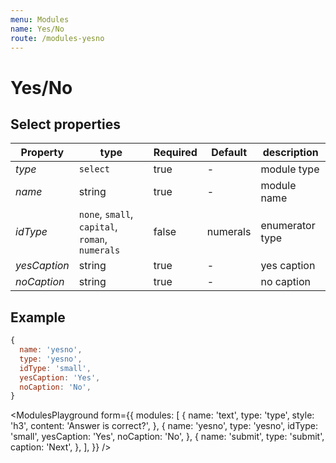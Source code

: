 ```yaml
---
menu: Modules
name: Yes/No
route: /modules-yesno
---
```



# Yes/No

## Select properties

| Property       | type           | Required | Default | description  |
| -------------- | -------------- | -------- | --------| ------------ |
| *type*         | `select`       | true     | -       | module type  |
| *name*         | string         | true     | -       | module name  |
| *idType*       | `none`, `small`, `capital`, `roman`, `numerals` | false    | numerals       | enumerator type  |
| *yesCaption*   | string         | true     | -       | yes caption  |
| *noCaption*    | string         | true     | -       | no caption   |

## Example
```jsx
{
  name: 'yesno',
  type: 'yesno',
  idType: 'small',
  yesCaption: 'Yes',
  noCaption: 'No',
}
```


<ModulesPlayground
  form={{
    modules: [
      {
        name: 'text',
        type: 'type',
        style: 'h3',
        content: 'Answer is correct?',
      },
      {
        name: 'yesno',
        type: 'yesno',
        idType: 'small',
        yesCaption: 'Yes',
        noCaption: 'No',
      },
      {
        name: 'submit',
        type: 'submit',
        caption: 'Next',
      },
    ],
  }}
/>
